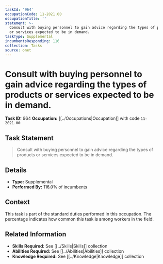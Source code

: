 ```yaml
---
taskId: '964'
occupationCode: 11-2021.00
occupationTitle: ''
statement: >-
  Consult with buying personnel to gain advice regarding the types of products
  or services expected to be in demand.
taskType: Supplemental
incumbentsResponding: 116
collection: Tasks
source: onet
---
```

# Consult with buying personnel to gain advice regarding the types of products or services expected to be in demand.

**Task ID:** 964
**Occupation:** [[../Occupations|Occupation]] with code `11-2021.00`

## Task Statement

> Consult with buying personnel to gain advice regarding the types of products or services expected to be in demand.

## Details

- **Type:** Supplemental
- **Performed By:** 116.0% of incumbents

## Context

This task is part of the standard duties performed in this occupation. The percentage indicates how common this task is among workers in the field.

## Related Information

- **Skills Required:** See [[../Skills|Skills]] collection
- **Abilities Required:** See [[../Abilities|Abilities]] collection
- **Knowledge Required:** See [[../Knowledge|Knowledge]] collection
